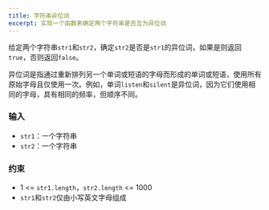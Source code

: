 ```yaml
---
title: 字符串异位词
excerpt: 实现一个函数来确定两个字符串是否互为异位词
---
```



给定两个字符串`str1`和`str2`，确定`str2`是否是`str1`的异位词，如果是则返回`true`，否则返回`false`。

异位词是指通过重新排列另一个单词或短语的字母而形成的单词或短语，使用所有原始字母且仅使用一次。例如，单词`listen`和`silent`是异位词，因为它们使用相同的字母，具有相同的频率，但顺序不同。

### 输入

- `str1`：一个字符串
- `str2`：一个字符串

<MDXTestExamples testCases={runTestCases} />

### 约束

- 1 &lt;= `str1.length`，`str2.length` &lt;= 1000
- `str1`和`str2`仅由小写英文字母组成

